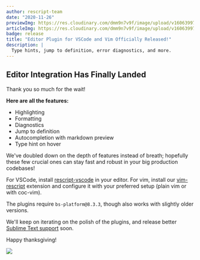 ```yaml
---
author: rescript-team
date: "2020-11-26"
previewImg: https://res.cloudinary.com/dmm9n7v9f/image/upload/v1606399719/Reason%20Association/rescript-lang.org/editor_support_preview_mcgpfo.jpg
articleImg: https://res.cloudinary.com/dmm9n7v9f/image/upload/v1606399722/Reason%20Association/rescript-lang.org/editor_support_article_rnlmxj.jpg
badge: release
title: "Editor Plugin for VSCode and Vim Officially Released!"
description: |
  Type hints, jump to definition, error diagnostics, and more.
---
```



## Editor Integration Has Finally Landed

Thank you so much for the wait!

**Here are all the features:**
- Highlighting
- Formatting
- Diagnostics
- Jump to definition
- Autocompletion with markdown preview
- Type hint on hover

We've doubled down on the depth of features instead of breath; hopefully these few crucial ones can stay fast and robust in your big production codebases!

For VSCode, install [rescript-vscode](https://marketplace.visualstudio.com/items?itemName=chenglou92.rescript-vscode) in your editor. For vim, install our [vim-rescript](https://github.com/rescript-lang/vim-rescript) extension and configure it with your preferred setup (plain vim or with coc-vim).

The plugins require `bs-platform@8.3.3`, though also works with slightly older versions.

We'll keep on iterating on the polish of the plugins, and release better [Sublime Text support](https://github.com/rescript-lang/rescript-sublime) soon.

Happy thanksgiving!

<Image withShadow={false} src="https://res.cloudinary.com/dmm9n7v9f/image/upload/v1606399722/Reason%20Association/rescript-lang.org/editor_support_article_rnlmxj.jpg" caption="ReScript now offers autocompletion for VSCode and neovim (Sublime coming soon)"/>

